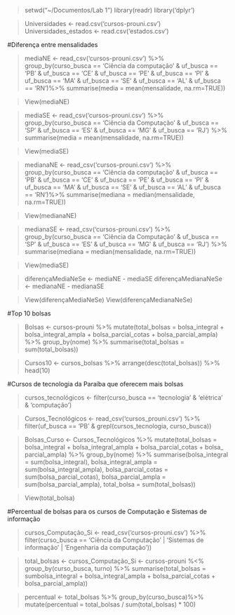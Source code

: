 > setwd("~/Documentos/Lab 1")
> library(readr)
> library('dplyr')

> Universidades <- read.csv('cursos-prouni.csv')
> Universidades_estados <- read.csv('estados.csv')


#Diferença entre mensalidades 

> mediaNE <- read_csv('cursos-prouni.csv') %>% group_by(curso_busca == 'Ciência da computação' & uf_busca == 'PB' & uf_busca == 'CE' & uf_busca == 'PE' & uf_busca == 'PI' & uf_busca == 'MA' & uf_busca == 'SE' & uf_busca == 'AL' & uf_busca == 'RN')%>% summarise(media = mean(mensalidade, na.rm=TRUE))

> View(mediaNE)

> mediaSE <- read_csv('cursos-prouni.csv') %>% group_by(curso_busca == 'Ciência da Computação' & uf_busca == 'SP' & uf_busca == 'ES' & uf_busca == 'MG' & uf_busca == 'RJ') %>% summarise(media = mean(mensalidade, na.rm=TRUE))

> View(mediaSE)

> medianaNE <- read_csv('cursos-prouni.csv') %>% group_by(curso_busca == 'Ciência da computação' & uf_busca == 'PB' & uf_busca == 'CE' & uf_busca == 'PE' & uf_busca == 'PI' & uf_busca == 'MA' & uf_busca == 'SE' & uf_busca == 'AL' & uf_busca == 'RN')%>% summarise(mediana = median(mensalidade, na.rm=TRUE))

> View(medianaNE)

> medianaSE <- read_csv('cursos-prouni.csv') %>% group_by(curso_busca == 'Ciência da Computação' & uf_busca == 'SP' & uf_busca == 'ES' & uf_busca == 'MG' & uf_busca == 'RJ') %>% summarise(mediana = median(mensalidade, na.rm=TRUE))

> View(mediaSE)

> diferençaMediaNeSe <- mediaNE - mediaSE
> diferençaMedianaNeSe <- medianaNE - medianaSE

> View(diferençaMediaNeSe)
> View(diferençaMedianaNeSe)

#Top 10 bolsas

> Bolsas <- cursos-prouni %>% mutate(total_bolsas = bolsa_integral + bolsa_integral_ampla + bolsa_parcial_cotas + bolsa_parcial_ampla) %>% group_by(nome) %>% summarise(total_bolsas = sum(total_bolsas))

> Cursos10 <- cursos_bolsas %>% arrange(desc(total_bolsas)) %>% head(10)

#Cursos de tecnologia da Paraíba que oferecem mais bolsas

> cursos_tecnológicos <- filter(curso_busca == 'tecnologia' & 'elétrica' & 'computação')

> Cursos_Tecnológicos <- read_csv('cursos_prouni.csv') %>% 
filter(uf_busca == 'PB' & grepl(cursos_tecnologia, curso_busca))

> Bolsas_Curso <- Cursos_Tecnológicos %>% 
mutate(total_bolsas = bolsa_integral + bolsa_integral_ampla + bolsa_parcial_cotas + bolsa_ parcial_ampla) %>% group_by(nome) %>% 
summarise(bolsa_integral = sum(bolsa_integral),
bolsa_integral_ampla = sum(bolsa_integral_ampla),
bolsa_parcial_cotas = sum(bolsa_parcial_cotas),
bolsa_parcial_ampla = sum(bolsa_parcial_ampla),
total_bolsa = sum(total_bolsas))

> View(total_bolsa)

#Percentual de bolsas para os cursos de Computação e Sistemas de informação

> cursos_Computação_Si <- read_csv('cursos-prouni.csv') %>%
filter(curso_busca == 'Ciência da Computação' | 'Sistemas de informação' | 'Engenharia da computação'))

>total_bolsas <- cursos_Computação_Si <- cursos-prouni %<%
group_by(curso_busca, turno) %>%
summarise(total_bolsas = sumbolsa_integral + bolsa_integral_ampla + bolsa_parcial_cotas + bolsa_parcial_ampla))

> percentual <- total_bolsas %>%
group_by(curso_busca)%>%
mutate(percentual = total_bolsas / sum(total_bolsas) * 100)

